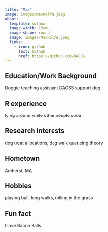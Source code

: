 ```yaml
---
title: "Max"
image: images/MaxRolfe.jpeg
about:
  template: solana
  image-width: 15em
  image-shape: round
  image: images/MaxRolfe.jpeg
  links:
    - icon: github
      text: Github
      href: https://github.com/DACSS
---
```


## Education/Work Background
Doggie teaching assistant
DACSS support dog

## R experience
lying around while other people code

## Research interests
dog treat allocations, dog walk queueing theory

## Hometown
Amherst, MA

## Hobbies
playing ball, long walks, rolling in the grass

## Fun fact
I love Bacon Balls.